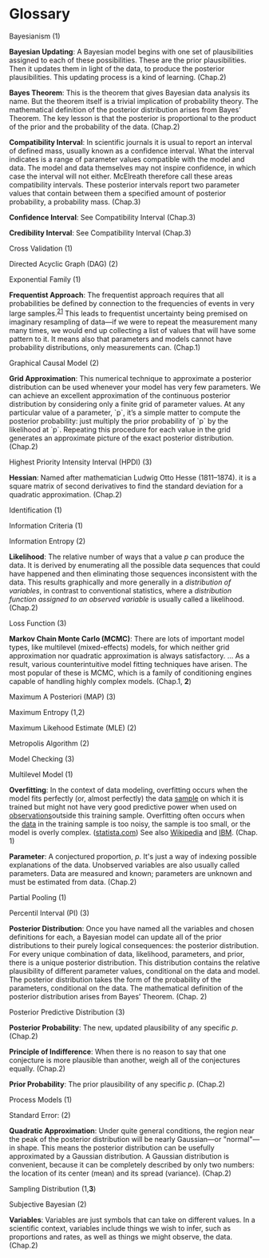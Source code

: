 # Glossary {.unnumbered}

Bayesianism (1)

**Bayesian Updating**: A Bayesian model begins with one set of
plausibilities assigned to each of these possibilities. These are the
prior plausibilities. Then it updates them in light of the data, to
produce the posterior plausibilities. This updating process is a kind of
learning. (Chap.2)

**Bayes Theorem**: This is the theorem that gives Bayesian data analysis
its name. But the theorem itself is a trivial implication of probability
theory. The mathematical definition of the posterior distribution arises
from Bayes' Theorem. The key lesson is that the posterior is
proportional to the product of the prior and the probability of the
data. (Chap.2)

**Compatibility Interval**: In scientific journals it is usual to report
an interval of defined mass, usually known as a confidence interval.
What the interval indicates is a range of parameter values compatible
with the model and data. The model and data themselves may not inspire
confidence, in which case the interval will not either. McElreath
therefore call these areas compatibility intervals. These posterior
intervals report two parameter values that contain between them a
specified amount of posterior probability, a probability mass. (Chap.3)

**Confidence Interval**: See Compatibility Interval (Chap.3)

**Credibility Interval**: See Compatibility Interval (Chap.3)

Cross Validation (1)

Directed Acyclic Graph (DAG) (2)

Exponential Family (1)

**Frequentist Approach**: The frequentist approach requires that all
probabilities be defined by connection to the frequencies of events in
very large samples.^[21](javascript:void(0))^ This leads to frequentist
uncertainty being premised on imaginary resampling of data---if we were
to repeat the measurement many many times, we would end up collecting a
list of values that will have some pattern to it. It means also that
parameters and models cannot have probability distributions, only
measurements can. (Chap.1)

Graphical Causal Model (2)

**Grid Approximation**: This numerical technique to approximate a
posterior distribution can be used whenever your model has very few
parameters. We can achieve an excellent approximation of the continuous
posterior distribution by considering only a finite grid of parameter
values. At any particular value of a parameter, \`p\`, it's a simple
matter to compute the posterior probability: just multiply the prior
probability of \`p\` by the likelihood at \`p\`. Repeating this
procedure for each value in the grid generates an approximate picture of
the exact posterior distribution. (Chap.2)

Highest Priority Intensity Interval (HPDI) (3)

**Hessian**: Named after mathematician Ludwig Otto Hesse (1811--1874).
it is a square matrix of second derivatives to find the standard
deviation for a quadratic approximation. (Chap.2)

Identification (1)

Information Criteria (1)

Information Entropy (2)

**Likelihood**: The relative number of ways that a value *p* can produce
the data. It is derived by enumerating all the possible data sequences
that could have happened and then eliminating those sequences
inconsistent with the data. This results graphically and more generally
in a *distribution of variables*, in contrast to conventional
statistics, where a *distribution function assigned to an observed
variable* is usually called a likelihood. (Chap.2)

Loss Function (3)

**Markov Chain Monte Carlo (MCMC)**: There are lots of important model
types, like multilevel (mixed-effects) models, for which neither grid
approximation nor quadratic approximation is always satisfactory. ... As
a result, various counterintuitive model fitting techniques have arisen.
The most popular of these is MCMC, which is a family of conditioning
engines capable of handling highly complex models. (Chap.1, **2**)

Maximum A Posteriori (MAP) (3)

Maximum Entropy (1,2)

Maximum Likehood Estimate (MLE) (2)

Metropolis Algorithm (2)

Model Checking (3)

Multilevel Model (1)

**Overfitting**: In the context of data modeling, overfitting occurs
when the model fits perfectly (or, almost perfectly) the data
[sample](https://www.statista.com/statistics-glossary/definition/371/sample/) on
which it is trained but might not have very good predictive power when
used on
[observations](https://www.statista.com/statistics-glossary/definition/184/observation/)outside
this training sample. Overfitting often occurs when
the [data](https://www.statista.com/statistics-glossary/definition/194/data/)
in the training sample is too noisy, the sample is too small, or the
model is overly complex.
([statista.com](https://www.statista.com/statistics-glossary/definition/1502/overfitting/))
See also [Wikipedia](https://en.wikipedia.org/wiki/Overfitting) and
[IBM](https://www.ibm.com/topics/overfitting). (Chap. 1)

**Parameter**: A conjectured proportion, *p*. It\'s just a way of
indexing possible explanations of the data. Unobserved variables are
also usually called parameters. Data are measured and known; parameters
are unknown and must be estimated from data. (Chap.2)

Partial Pooling (1)

Percentil Interval (PI) (3)

**Posterior Distribution**: Once you have named all the variables and
chosen definitions for each, a Bayesian model can update all of the
prior distributions to their purely logical consequences: the posterior
distribution. For every unique combination of data, likelihood,
parameters, and prior, there is a unique posterior distribution. This
distribution contains the relative plausibility of different parameter
values, conditional on the data and model. The posterior distribution
takes the form of the probability of the parameters, conditional on the
data. The mathematical definition of the posterior distribution arises
from Bayes' Theorem. (Chap. 2)

Posterior Predictive Distribution (3)

**Posterior Probability**: The new, updated plausibility of any specific
*p*. (Chap.2)

**Principle of Indifference**: When there is no reason to say that one
conjecture is more plausible than another, weigh all of the conjectures
equally. (Chap.2)

**Prior Probability**: The prior plausibility of any specific *p*.
(Chap.2)

Process Models (1)

Standard Error: (2)

**Quadratic Approximation**: Under quite general conditions, the region
near the peak of the posterior distribution will be nearly Gaussian---or
\"normal\"---in shape. This means the posterior distribution can be
usefully approximated by a Gaussian distribution. A Gaussian
distribution is convenient, because it can be completely described by
only two numbers: the location of its center (mean) and its spread
(variance). (Chap.2)

Sampling Distribution (1,**3**)

Subjective Bayesian (2)

**Variables**: Variables are just symbols that can take on different
values. In a scientific context, variables include things we wish to
infer, such as proportions and rates, as well as things we might
observe, the data. (Chap.2)
